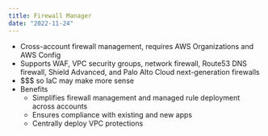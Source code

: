 ```yaml
---
title: Firewall Manager
date: "2022-11-24"
---
```


- Cross-account firewall management, requires AWS Organizations and AWS Config
- Supports WAF, VPC security groups, network firewall, Route53 DNS firewall, Shield Advanced, and Palo Alto Cloud next-generation firewalls
- $$$ so IaC may make more sense
- Benefits
  - Simplifies firewall management and managed rule deployment across accounts
  - Ensures compliance with existing and new apps
  - Centrally deploy VPC protections
